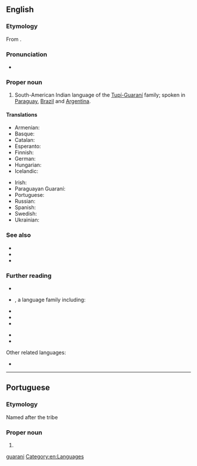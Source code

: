 {{also|guaraní|guarani}}
==English==
{{wikipedia}}
{{interwiktionary|gn}}

===Etymology===
From {{bor|en|tpw|guaraní||warrior}}.

===Pronunciation===
* {{IPA|en|/ˌɡwɑːɹəˈniː/}}

===Proper noun===
{{en-proper noun}}

# South-American Indian language of the [[w:Tupi-Guarani|Tupí-Guaraní]] family; spoken in [[Paraguay]], [[Brazil]] and [[Argentina]].

====Translations====
{{trans-top|South-American language}}
* Armenian: {{t+|hy|գուարանի|sc=Armn}}
* Basque: {{t+|eu|guaraniera}}
* Catalan: {{t+|ca|guaraní|m}}
* Esperanto: {{t|eo|gvarania}}
* Finnish: {{t+|fi|guarani}}
* German: {{t+|de|Guaraní|n}}
* Hungarian: {{t+|hu|guarani}}
* Icelandic: {{t|is|gvaraní}}
{{trans-mid}}
* Irish: {{t|ga|Guaráinis|f}}
* Paraguayan Guaraní: {{t|gug|avañe'ẽ}}
* Portuguese: {{t+|pt|guarani|m}}
* Russian: {{t+|ru|гуарани́}}
* Spanish: {{t+|es|guaraní|m}}
* Swedish: {{t+|sv|guaraní}}
* Ukrainian: {{t|uk|Гуарані́}}
{{trans-bottom}}

===See also===
* {{l|en|guaraní}}
* {{langcat|gn}}
* {{langlist}}

===Further reading===
* {{ISO 639|ref=1|gn||grn}}
* {{ethnologue|grn}}, a language family including:
{{top2}}
* {{ethnologue|gug|Paraguayan Guaraní}}
* {{ethnologue|nhd|Chiripá}}
* {{ethnologue|gun|Mbyá Guaraní}}
{{mid2}}
* {{ethnologue|gui|Eastern Bolivian Guaraní}}
* {{ethnologue|gnw|Western Bolivian Guaraní}}
{{bottom}}
Other related languages:
* {{ethnologue|guq|Aché}}

[[Category:English terms spelled with Í|guarani]]
[[Category:en:Languages]]

----

==Portuguese==

===Etymology===
Named after the {{m|pt|guarani}} tribe

===Proper noun===
{{pt-proper noun}}

# {{place|pt|municipality|s/Minas Gerais|c/Brazil}}